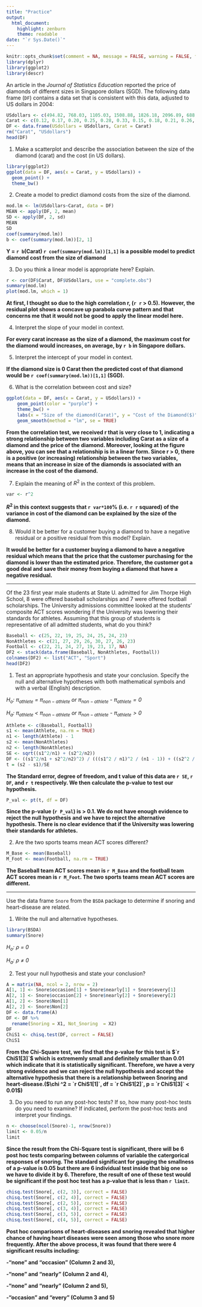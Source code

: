 ```yaml
---
title: "Practice"
output: 
  html_document: 
    highlight: zenburn
    theme: readable
date: "`r Sys.Date()`"
---
```


```r
knitr::opts_chunk$set(comment = NA, message = FALSE, warning = FALSE, fig.align = "center")
library(dplyr)
library(ggplot2)
library(descr)
```


An article in the *Journal of Statistics Education* reported the price of diamonds of different sizes in Singapore dollars (SGD).  The following data frame (`DF`) contains a data set that is consistent with this data, adjusted to US dollars in 2004:

```r
USdollars <- c(494.82, 768.03, 1105.03, 1508.88, 1826.18, 2096.89, 688.24, 944.90, 1071.75, 1504.44, 1908.28, 2409.76, 748.10, 1076.18, 1289.20, 1597.63, 2038.09)
Carat <- c(0.12, 0.17, 0.20, 0.25, 0.28, 0.33, 0.15, 0.18, 0.21, 0.26, 0.29, 0.35, 0.16, 0.19, 0.23, 0.27, 0.32)
DF <- data.frame(USdollars = USdollars, Carat = Carat)
rm("Carat", "USdollars")
head(DF)
```

1.  Make a scatterplot and describe the association between the size of the diamond (carat) and the cost (in US dollars).
```r
library(ggplot2)
ggplot(data = DF, aes(x = Carat, y = USdollars)) + 
  geom_point() +
  theme_bw() 
```

2.  Create a model to predict diamond costs from the size of the diamond.
```r
mod.lm <- lm(USdollars~Carat, data = DF)
MEAN <- apply(DF, 2, mean)
SD <- apply(DF, 2, sd)
MEAN
SD
coef(summary(mod.lm))
b <- coef(summary(mod.lm))[2, 1]
```
**Y = `r b`(Carat) `r coef(summary(mod.lm))[1,1]` is a possible model to predict diamond cost from the size of diamond**

3. Do you think a linear model is appropriate here?  Explain.
```r
r <- cor(DF$Carat, DF$USdollars, use = "complete.obs")
summary(mod.lm)
plot(mod.lm, which = 1)
```

**At first, I thought so due to the high correlation r, (`r r` > 0.5). However, the residual plot shows a concave up parabola curve pattern and that concerns me that it would not be good to apply the linear model here.**

4.  Interpret the slope of your model in context.

**For every carat increase as the size of a diamond, the maximum cost for the diamond would increases, on average, by `r b` in Singapore dollars.**

5.  Interpret the intercept of your model in context.

**If the diamond size is 0 Carat then the predicted cost of that diamond would be `r coef(summary(mod.lm))[1,1]` (SGD).** 

6.  What is the correlation between cost and size?

```r
ggplot(data = DF, aes(x = Carat, y = USdollars)) + 
    geom_point(color = "purple") +
    theme_bw() + 
    labs(x = "Size of the diamond(Carat)", y = "Cost of the Diamond($)") + 
    geom_smooth(method = "lm", se = TRUE) 
```

**From the correlation test, we received r that is very close to 1, indicating a strong relationship between two variables including Carat as a size of a diamond and the price of the diamond. Moreover, looking at the figure above, you can see that a relationship is in a linear form. Since r > 0, there is a positive (or increasing) relationship between the two variables, means that an increase in size of the diamonds is associated with an increase in the cost of the diamond.**

7.  Explain the meaning of $R^2$ in the context of this problem.

```r
var <- r^2
```

**$R^2$ in this context suggests that `r var*100`% (i.e. `r r` squared) of the variance in cost of the diamond can be explained by the size of the diamond.**

8.  Would it be better for a customer buying a diamond to have a negative residual or a positive residual from this model?  Explain.

**It would be better for a customer buying a diamond to have a negative residual which means that the price that the customer purchasing for the diamond is lower than the estimated price. Therefore, the customer got a good deal and save their money from buying a diamond that have a negative residual.**

-----------

Of the 23 first year male students at State U. admitted for Jim Thorpe High School, 8 were offered baseball scholarships and 7 were offered football scholarships.  The University admissions committee looked at the students' composite ACT scores wondering if the University was lowering their standards for athletes.  Assuming that this group of students is representative of all admitted students, what do you think?

```r
Baseball <- c(25, 22, 19, 25, 24, 25, 24, 23)
NonAthletes <- c(21, 27, 29, 26, 30, 27, 26, 23)
Football <- c(22, 21, 24, 27, 19, 23, 17, NA)
DF2 <- stack(data.frame(Baseball, NonAthletes, Football))
colnames(DF2) <- list("ACT", "Sport")
head(DF2)
```

1. Test an appropriate hypothesis and state your conclusion.  Specify the null and alternative hypotheses with both mathematical symbols and with a verbal (English) description.

*$H_o$: $\pi_{athlete}$  = $\pi_{non-athlete}$ or $\pi_{non-athlete}$ - $\pi_{athlete} = 0$*

*$H_a$: $\pi_{athlete}$  < $\pi_{non-athlete}$ or $\pi_{non-athlete}$ - $\pi_{athlete} > 0$*

```r
Athlete <- c(Baseball, Football)
s1 <- mean(Athlete, na.rm = TRUE)
n1 <- length(Athlete) - 1
s2 <- mean(NonAthletes)
n2 <- length(NonAthletes)
SE <- sqrt((s1^2/n1) + (s2^2/n2))
DF <- ((s1^2/n1 + s2^2/n2)^2) / (((s1^2 / n1)^2 / (n1 - 1)) + ((s2^2 / n2)^2 / (n2 - 1)))
t = (s2 - s1)/SE 
```
**The Standard error, degree of freedom, and t value of this data are `r SE`, `r DF`, and `r t` respectively. We then calculate the p-value to test our hypothesis.**

```r
P_val <- pt(t, df = DF)
```

**Since the p-value (`r P_val`) is > 0.1. We do not have enough evidence to reject the null hypothesis and we have to reject the alternative hypothesis. There is no clear evidence that if the University was lowering their standards for athletes.**

2.  Are the two sports teams mean ACT scores different?

```r
M_Base <- mean(Baseball)
M_Foot <- mean(Football, na.rm = TRUE)
```

**The Baseball team ACT scores mean is `r M_Base` and the football team ACT scores mean is `r M_Foot`. The two sports teams mean ACT scores are different.**

------------------

Use the data frame `Snore` from the `BSDA` package to determine if snoring and heart-disease are related.  

1.  Write the null and alternative hypotheses.
```r
library(BSDA)
summary(Snore)
```
*$H_o$: $\rho$  = 0*

*$H_a$: $\rho$  $\neq$ 0*

2.  Test your null hypothesis and state your conclusion?  

```r
A = matrix(NA, ncol = 2, nrow = 2)
A[1, 1] <- Snore$occasion[1] + Snore$nearly[1] + Snore$every[1]
A[2, 1] <- Snore$occasion[2] + Snore$nearly[2] + Snore$every[2]
A[1, 2] <- Snore$Non[1]
A[2, 2] <- Snore$Non[2]
DF <- data.frame(A)
DF <- DF %>%
  rename(Snoring = X1, Not_Snoring  = X2)
DF
ChiS1 <- chisq.test(DF, correct = FALSE)
ChiS1
```

**From the Chi-Square test, we find that the p-value for this test is $`r ChiS1[3]`$ which is extrememly small and definitely smaller than 0.01 which indicate that it is statistically significant. Therefore, we have a very strong evidence and we can reject the null hypothesis and accept the alternative hypothesis that there is a relationship between Snoring and heart-disease.($\chi ^2 = `r ChiS1[1]`, df = `r ChiS1[2]`, p = `r ChiS1[3]` < 0.01$)**

3. Do you need to run any post-hoc tests?  If so, how many post-hoc tests do you need to examine?  If indicated, perform the post-hoc tests and interpret your findings.

```r
n <- choose(ncol(Snore)-1, nrow(Snore))
limit <- 0.05/n
limit
```

**Since the result from the Chi-Square test is significant, there will be 6 post hoc tests comparing between columns of variable the catergorical responses of snoring. The standard significant for gauging the smallness of a p-value is 0.05 but there are 6 individual test inside that big one so we have to divide it by 6. Therefore, the result of one of these test would be significant if the post hoc test has a p-value that is less than `r limit`.**

```r
chisq.test(Snore[, c(2, 3)], correct = FALSE)
chisq.test(Snore[, c(2, 4)], correct = FALSE)
chisq.test(Snore[, c(2, 5)], correct = FALSE)
chisq.test(Snore[, c(3, 4)], correct = FALSE)
chisq.test(Snore[, c(3, 5)], correct = FALSE)
chisq.test(Snore[, c(4, 5)], correct = FALSE)
```

**Post hoc comparisons of heart-diseases and snoring revealed that higher chance of having heart diseases were seen among those who snore more frequently. After the above process, it was found that there were 4 significant results including:**

**-“none” and “occasion” (Column 2 and 3),**

**-“none” and “nearly” (Column 2 and 4),**

**-“none” and “nearly” (Column 2 and 5),**

**-“occasion” and “every” (Column 3 and 5)**

